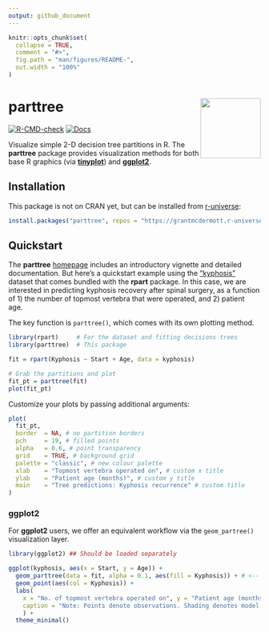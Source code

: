 ```yaml
---
output: github_document
---
```


<!-- README.md is generated from README.Rmd. Please edit that file -->

```r
knitr::opts_chunk$set(
  collapse = TRUE,
  comment = "#>",
  fig.path = "man/figures/README-",
  out.width = "100%"
)
```

# parttree <a href='https://grantmcdermott.com/parttree/'><img src='man/figures/hex.png' align="right" width="120" /></a>

<!-- badges: start -->
[![R-CMD-check](https://github.com/grantmcdermott/parttree/actions/workflows/R-CMD-check.yaml/badge.svg)](https://github.com/grantmcdermott/parttree/actions/workflows/R-CMD-check.yaml)
[![Docs](https://img.shields.io/badge/docs-homepage-blue.svg)](https://grantmcdermott.com/parttree/index.html)
<!-- badges: end -->

Visualize simple 2-D decision tree partitions in R. The **parttree**
package provides visualization methods for both base R graphics (via 
[**tinyplot**](https://grantmcdermott.com/tinyplot/)) and
[**ggplot2**](https://ggplot2.tidyverse.org/).

## Installation

This package is not on CRAN yet, but can be installed from
[r-universe](https://grantmcdermott.r-universe.dev/parttree):

``` r
install.packages("parttree", repos = "https://grantmcdermott.r-universe.dev")
```
## Quickstart

The **parttree** [homepage](https://grantmcdermott.com/parttree/index.html)
includes an introductory vignette and detailed documentation. But here's a 
quickstart example using the
["kyphosis"](https://search.r-project.org/CRAN/refmans/rpart/html/kyphosis.html)
dataset that comes bundled with the **rpart** package. In this case, we are
interested in predicting kyphosis recovery after spinal surgery, as a function 
of 1) the number of topmost vertebra that were operated, and 2) patient age.

The key function is `parttree()`, which comes with its own plotting method.

```r
library(rpart)     # For the dataset and fitting decisions trees
library(parttree)  # This package

fit = rpart(Kyphosis ~ Start + Age, data = kyphosis)

# Grab the partitions and plot
fit_pt = parttree(fit)
plot(fit_pt)
```

Customize your plots by passing additional arguments:

```r
plot(
  fit_pt,
  border  = NA, # no partition borders
  pch     = 19, # filled points
  alpha   = 0.6, # point transparency
  grid    = TRUE, # background grid
  palette = "classic", # new colour palette
  xlab    = "Topmost vertebra operated on", # custom x title
  ylab    = "Patient age (months)", # custom y title
  main    = "Tree predictions: Kyphosis recurrence" # custom title
)
```

### ggplot2

For **ggplot2** users, we offer an equivalent workflow via the `geom_partree()`
visualization layer.

```r
library(ggplot2) ## Should be loaded separately

ggplot(kyphosis, aes(x = Start, y = Age)) +
  geom_parttree(data = fit, alpha = 0.1, aes(fill = Kyphosis)) + # <-- key layer
  geom_point(aes(col = Kyphosis)) +
  labs(
    x = "No. of topmost vertebra operated on", y = "Patient age (months)",
    caption = "Note: Points denote observations. Shading denotes model predictions."
    ) +
  theme_minimal()
```
